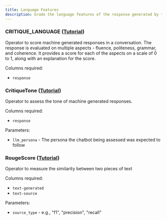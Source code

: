 ```yaml
---
title: Language Features
description: Grade the language features of the response generated by the LLM.
---
```


### CRITIQUE_LANGUAGE  ([Tutorial](https://github.com/uptrain-ai/uptrain/blob/main/examples/checks/language_features/language_critique.ipynb))

Operator to score machine generated responses in a conversation. The response is evaluated on multiple aspects - fluence, politeness, grammar, and coherence. It provides a score for each of the aspects on a scale of 0 to 1, along with an explanation for the score.

Columns required:
- `response`


### CritiqueTone  ([Tutorial](https://github.com/uptrain-ai/uptrain/blob/main/examples/checks/language_features/tone_critique.ipynb))
    
Operator to assess the tone of machine generated responses.

Columns required:
- `response`

Parameters:
- `llm_persona` - The persona the chatbot being assessed was expected to follow


### RougeScore  ([Tutorial](https://github.com/uptrain-ai/uptrain/blob/main/examples/checks/language_features/rouge_score.ipynb))
    
Operator to measure the similarity between two pieces of text

Columns required:
- `text-generated`
- `text-source`

Parameters:
- `source_type` - e.g., "f1", "precision", "recall"
